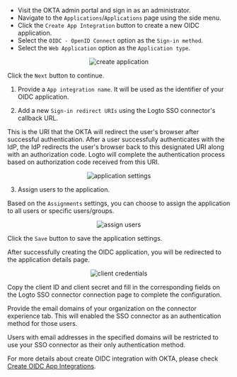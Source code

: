 

<Step index={0} title="Create an OIDC application on OKTA admin portal">

- Visit the OKTA admin portal and sign in as an administrator.
- Navigate to the `Applications`/`Applications` page using the side menu.
- Click the `Create App Integration` button to create a new OIDC application.
- Select the `OIDC - OpenID Connect` option as the `Sign-in method`.
- Select the `Web Application` option as the `Application type`.

<center>
  <img src={createApplication} alt="create application" />
</center>

Click the `Next` button to continue.

</Step>

<Step index={1} title="Configure the application settings">

1. Provide a `App integration name`. It will be used as the identifier of your OIDC application.

2. Add a new `Sign-in redirect URIs` using the Logto SSO connector's callback URL.

<OidcCallbackUri />

This is the URI that the OKTA will redirect the user's browser after successful authentication. After a user successfully authenticates with the IdP, the IdP redirects the user's browser back to this designated URI along with an authorization code. Logto will complete the authentication process based on authorization code received from this URI.

<center>
  <img src={applicationSettings} alt="application settings" />
</center>

3. Assign users to the application.

Based on the `Assignments` settings, you can choose to assign the application to all users or specific users/groups.

<center>
  <img src={assignUsers} alt="assign users" />
</center>

Click the `Save` button to save the application settings.

</Step>

<Step index={2} title="Copy the client ID and client secret">

After successfully creating the OIDC application, you will be redirected to the application details page.

<center>
  <img src={clientCredentials} alt="client credentials" />
</center>

Copy the client ID and client secret and fill in the corresponding fields on the Logto SSO connector connection page to complete the configuration.

</Step>

<Step index={4} title="Set email domains and enable the SSO connector">

Provide the email domains of your organization on the connector experience tab. This will enabled the SSO connector as an authentication method for those users.

Users with email addresses in the specified domains will be restricted to use your SSO connector as their only authentication method.

</Step>

For more details about create OIDC integration with OKTA, please check [Create OIDC App Integrations](https://help.okta.com/oie/en-us/content/topics/apps/apps_app_integration_wizard_oidc.htm).
